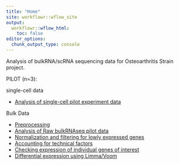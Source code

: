 ```yaml
---
title: "Home"
site: workflowr::wflow_site
output:
  workflowr::wflow_html:
    toc: false
editor_options:
  chunk_output_type: console
---
```


Analysis of bulkRNA/scRNA sequencing data for Osteoarthritis Strain project.


PILOT (n=3):

single-cell data

* [Analysis of single-cell pilot experiment data](ANT1_ANT2.html)

Bulk Data

* [Preprocessing](preprocessing.html)
* [Analysis of Raw bulkRNAseq pilot data](raw_counts_analysis.html)
* [Normalization and filtering for lowly expressed genes](Norm_filter.html)
* [Accounting for technical factors](technical_factors_analysis.html)
* [Checking expression of individual genes of interest](check_expression.html)
* [Differential expression using Limma/Voom](DE_analysis.html)